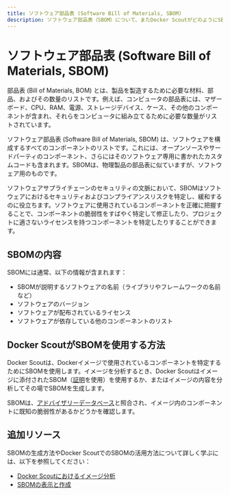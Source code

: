 ```yaml
---
title: ソフトウェア部品表 (Software Bill of Materials, SBOM)
description: ソフトウェア部品表（SBOM）について、またDocker ScoutがどのようにSBOMを活用しているかを学びます。
---
```


# ソフトウェア部品表 (Software Bill of Materials, SBOM)

部品表 (Bill of Materials, BOM) とは、製品を製造するために必要な材料、部品、およびその数量のリストです。例えば、コンピュータの部品表には、マザーボード、CPU、RAM、電源、ストレージデバイス、ケース、その他のコンポーネントが含まれ、それらをコンピュータに組み立てるために必要な数量がリストされています。

ソフトウェア部品表 (Software Bill of Materials, SBOM) は、ソフトウェアを構成するすべてのコンポーネントのリストです。これには、オープンソースやサードパーティのコンポーネント、さらにはそのソフトウェア専用に書かれたカスタムコードも含まれます。SBOMは、物理製品の部品表に似ていますが、ソフトウェア用のものです。

ソフトウェアサプライチェーンのセキュリティの文脈において、SBOMはソフトウェアにおけるセキュリティおよびコンプライアンスリスクを特定し、緩和するのに役立ちます。ソフトウェアに使用されているコンポーネントを正確に把握することで、コンポーネントの脆弱性をすばやく特定して修正したり、プロジェクトに適さないライセンスを持つコンポーネントを特定したりすることができます。

## SBOMの内容

SBOMには通常、以下の情報が含まれます：

- SBOMが説明するソフトウェアの名前（ライブラリやフレームワークの名前など）
- ソフトウェアのバージョン
- ソフトウェアが配布されているライセンス
- ソフトウェアが依存している他のコンポーネントのリスト

## Docker ScoutがSBOMを使用する方法

Docker Scoutは、Dockerイメージで使用されているコンポーネントを特定するためにSBOMを使用します。イメージを分析するとき、Docker Scoutはイメージに添付されたSBOM（[証明](https://docs.docker.com/build/metadata/attestations)を使用）を使用するか、またはイメージの内容を分析してその場でSBOMを生成します。

SBOMは、[アドバイザリーデータベース](/scout-ja/deep-dive/advisory-db-sources)と照合され、イメージ内のコンポーネントに既知の脆弱性があるかどうかを確認します。

## 追加リソース

SBOMの生成方法やDocker ScoutでのSBOMの活用方法について詳しく学ぶには、以下を参照してください：

- [Docker Scoutにおけるイメージ分析](/scout-ja/explore/analysis)
- [SBOMの表示と作成](/scout-ja/how-tos/view-create-sboms)
